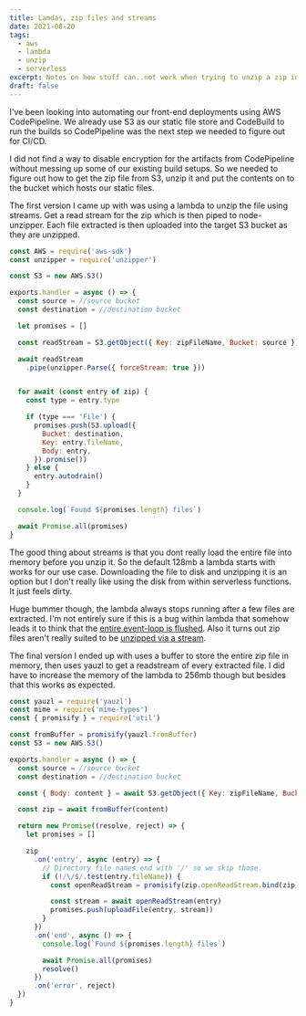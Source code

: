 ```yaml
---
title: Lamdas, zip files and streams
date: 2021-08-20
tags:
  - aws
  - lambda
  - unzip
  - serverless
excerpt: Notes on how stuff can..not work when trying to unzip a zip inside a lambda
draft: false
---
```


I've been looking into automating our front-end deployments using AWS CodePipeline. We already use S3 as our static file store and CodeBuild to run the builds so CodePipeline was the next step we needed to figure out for CI/CD.

I did not find a way to disable encryption for the artifacts from CodePipeline without messing up some of our existing build setups. So we needed to figure out how to get the zip file from S3, unzip it and put the contents on to the bucket which hosts our static files.

The first version I came up with was using a lambda to unzip the file using streams. Get a read stream for the zip which is then piped to node-unzipper. Each file extracted is then uploaded into the target S3 bucket as they are unzipped.

```javascript:index.js
const AWS = require('aws-sdk')
const unzipper = require('unzipper')

const S3 = new AWS.S3()

exports.handler = async () => {
  const source = //source bucket
  const destination = //destination bucket

  let promises = []

  const readStream = S3.getObject({ Key: zipFileName, Bucket: source }).createReadStream()

  await readStream
    .pipe(unzipper.Parse({ forceStream: true }))


  for await (const entry of zip) {
    const type = entry.type

    if (type === 'File') {
      promises.push(S3.upload({
        Bucket: destination,
        Key: entry.fileName,
        Body: entry,
      }).promise())
    } else {
      entry.autodrain()
    }
  }

  console.log(`Found ${promises.length} files`)

  await Promise.all(promises)
}
```

The good thing about streams is that you dont really load the entire file into memory before you unzip it. So the default 128mb a lambda starts with works for our use case. Downloading the file to disk and unzipping it is an option but I don't really like using the disk from within serverless functions. It just feels dirty.

Huge bummer though, the lambda always stops running after a few files are extracted. I'm not entirely sure if this is a bug within lambda that somehow leads it to think that the [entire event-loop is flushed](https://github.com/ZJONSSON/node-unzipper/issues/189#issuecomment-640144517). Also it turns out zip files aren't really suited to be [unzipped via a stream](https://github.com/thejoshwolfe/yauzl#no-streaming-unzip-api).

The final version I ended up with uses a buffer to store the entire zip file in memory, then uses yauzl to get a readstream of every extracted file. I did have to increase the memory of the lambda to 256mb though but besides that this works as expected.

```javascript:index.js
const yauzl = require('yauzl')
const mime = require('mime-types')
const { promisify } = require('util')

const fromBuffer = promisify(yauzl.fromBuffer)
const S3 = new AWS.S3()

exports.handler = async () => {
  const source = //source bucket
  const destination = //destination bucket

  const { Body: content } = await S3.getObject({ Key: zipFileName, Bucket: source }).promise()

  const zip = await fromBuffer(content)

  return new Promise((resolve, reject) => {
    let promises = []

    zip
      .on('entry', async (entry) => {
        // Directory file names end with '/' so we skip those.
        if (!/\/$/.test(entry.fileName)) {
          const openReadStream = promisify(zip.openReadStream.bind(zip))

          const stream = await openReadStream(entry)
          promises.push(uploadFile(entry, stream))
        }
      })
      .on('end', async () => {
        console.log(`Found ${promises.length} files`)

        await Promise.all(promises)
        resolve()
      })
      .on('error', reject)
  })
}
```
